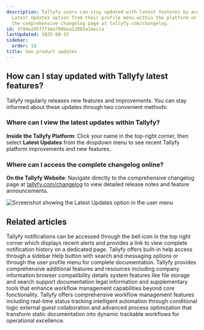 ```yaml
---
description: Tallyfy users can stay updated with latest features by accessing the
  Latest Updates option from their profile menu within the platform or by visiting
  the comprehensive changelog page at tallyfy.com/changelog.
id: 3f94a2d577f3ee790bea12083a14ecca
lastUpdated: 2025-08-15
sidebar:
  order: 18
title: See product updates
---
```


## How can I stay updated with Tallyfy latest features?

Tallyfy regularly releases new features and improvements. You can stay informed about these updates through two convenient methods:

### Where can I view the latest updates within Tallyfy?

**Inside the Tallyfy Platform**: Click your name in the top-right corner, then select **Latest Updates** from the dropdown menu to see recent Tallyfy platform improvements and new features.

### Where can I access the complete changelog online?

**On the Tallyfy Website**: Navigate directly to the comprehensive changelog page at [tallyfy.com/changelog](https://tallyfy.com/changelog/) to view detailed release notes and feature announcements.

![Screenshot showing the Latest Updates option in the user menu](https://screenshots.tallyfy.com/tallyfy%2Fpro%2Fdesktop-light-check-updates.png)


## Related articles
<CardGrid>
<LinkTitleCard header="<b>Tracking And Tasks > Check notifications</b>" href="/products/pro/tracking-and-tasks/how-can-i-view-notifications-in-tallyfy/" > Tallyfy notifications can be accessed through the bell icon in the top right corner which displays recent alerts and provides a link to view complete notification history on a dedicated page. </LinkTitleCard>
<LinkTitleCard header="<b>Support > In-app user guide</b>" href="/products/pro/miscellaneous/support/how-to-access-the-tallyfy-user-guide/" > Tallyfy offers built-in help access through a sidebar Help button with search and messaging options or through the user profile menu for complete documentation. </LinkTitleCard>
<LinkTitleCard header="<b>Pro > Miscellaneous</b>" href="/products/pro/miscellaneous/" > Tallyfy provides comprehensive additional features and resources including company information browser compatibility details system features like file storage and search support documentation legal information and supplementary tools that enhance workflow management capabilities beyond core functionality. </LinkTitleCard>
<LinkTitleCard header="<b>Tutorials > Key features</b>" href="/products/pro/tutorials/features/" > Tallyfy offers comprehensive workflow management features including real-time status tracking intelligent automation through conditional logic external guest collaboration and advanced process optimization that transform static documentation into dynamic trackable workflows for operational excellence. </LinkTitleCard>
</CardGrid>